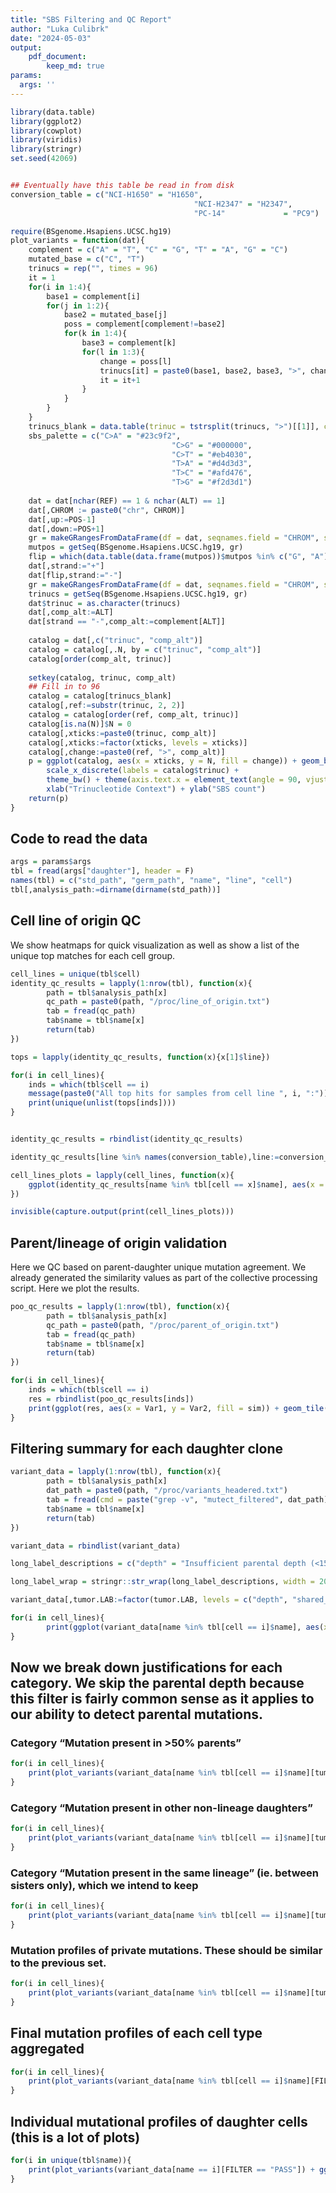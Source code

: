 ```yaml
---
title: "SBS Filtering and QC Report"
author: "Luka Culibrk"
date: "2024-05-03"
output: 
    pdf_document:
        keep_md: true
params:
  args: ''
---
```


```r
library(data.table)
library(ggplot2)
library(cowplot)
library(viridis)
library(stringr)
set.seed(42069)


## Eventually have this table be read in from disk
conversion_table = c("NCI-H1650" = "H1650", 
										 "NCI-H2347" = "H2347", 
										 "PC-14"			 = "PC9")

require(BSgenome.Hsapiens.UCSC.hg19)
plot_variants = function(dat){
	complement = c("A" = "T", "C" = "G", "T" = "A", "G" = "C")
	mutated_base = c("C", "T")
	trinucs = rep("", times = 96)
	it = 1
	for(i in 1:4){
		base1 = complement[i]
		for(j in 1:2){
			base2 = mutated_base[j]
			poss = complement[complement!=base2]
			for(k in 1:4){
				base3 = complement[k]
				for(l in 1:3){
					change = poss[l]
					trinucs[it] = paste0(base1, base2, base3, ">", change)
					it = it+1
				}
			}
		}
	}
	trinucs_blank = data.table(trinuc = tstrsplit(trinucs, ">")[[1]], change = tstrsplit(trinucs, ">")[[2]])
	sbs_palette = c("C>A" = "#23c9f2",
									"C>G" = "#000000",
									"C>T" = "#eb4030",
									"T>A" = "#d4d3d3",
									"T>C" = "#afd476",
									"T>G" = "#f2d3d1")
	
	dat = dat[nchar(REF) == 1 & nchar(ALT) == 1]
	dat[,CHROM := paste0("chr", CHROM)]
	dat[,up:=POS-1]
	dat[,down:=POS+1]
	gr = makeGRangesFromDataFrame(df = dat, seqnames.field = "CHROM", start.field = "POS", end.field = "POS")
	mutpos = getSeq(BSgenome.Hsapiens.UCSC.hg19, gr)
	flip = which(data.table(data.frame(mutpos))$mutpos %in% c("G", "A"))
	dat[,strand:="+"]
	dat[flip,strand:="-"]
	gr = makeGRangesFromDataFrame(df = dat, seqnames.field = "CHROM", start.field = "up", end.field = "down")
	trinucs = getSeq(BSgenome.Hsapiens.UCSC.hg19, gr)
	dat$trinuc = as.character(trinucs)
	dat[,comp_alt:=ALT]
	dat[strand == "-",comp_alt:=complement[ALT]]
	
	catalog = dat[,c("trinuc", "comp_alt")]
	catalog = catalog[,.N, by = c("trinuc", "comp_alt")]
	catalog[order(comp_alt, trinuc)]
	
	setkey(catalog, trinuc, comp_alt)
	## Fill in to 96
	catalog = catalog[trinucs_blank]
	catalog[,ref:=substr(trinuc, 2, 2)]
	catalog = catalog[order(ref, comp_alt, trinuc)]
	catalog[is.na(N)]$N = 0
	catalog[,xticks:=paste0(trinuc, comp_alt)]
	catalog[,xticks:=factor(xticks, levels = xticks)]
	catalog[,change:=paste0(ref, ">", comp_alt)]
	p = ggplot(catalog, aes(x = xticks, y = N, fill = change)) + geom_bar(stat = "identity", width = 0.6) + scale_fill_manual(values = sbs_palette) + 
		scale_x_discrete(labels = catalog$trinuc) + 
		theme_bw() + theme(axis.text.x = element_text(angle = 90, vjust = 0.5), legend.position = "none", panel.grid.minor = element_blank(), panel.grid.major.x = element_blank()) +
		xlab("Trinucleotide Context") + ylab("SBS count")
	return(p)
}
```

## Code to read the data

```r
args = params$args
tbl = fread(args["daughter"], header = F)
names(tbl) = c("std_path", "germ_path", "name", "line", "cell")
tbl[,analysis_path:=dirname(dirname(std_path))]
```

## Cell line of origin QC

We show heatmaps for quick visualization as well as show a list of the unique top matches for each cell group.

```r
cell_lines = unique(tbl$cell)
identity_qc_results = lapply(1:nrow(tbl), function(x){
		path = tbl$analysis_path[x]
		qc_path = paste0(path, "/proc/line_of_origin.txt")
		tab = fread(qc_path)
		tab$name = tbl$name[x]
		return(tab)
})

tops = lapply(identity_qc_results, function(x){x[1]$line})

for(i in cell_lines){
	inds = which(tbl$cell == i)
	message(paste0("All top hits for samples from cell line ", i, ":"))
	print(unique(unlist(tops[inds])))
}


identity_qc_results = rbindlist(identity_qc_results)

identity_qc_results[line %in% names(conversion_table),line:=conversion_table[line]]

cell_lines_plots = lapply(cell_lines, function(x){
	ggplot(identity_qc_results[name %in% tbl[cell == x]$name], aes(x = name, y = line, fill = distance)) + geom_tile() + scale_fill_viridis(name = "Mutational\nDistance", direction = -1) + theme(axis.text.x = element_text(angle = 90, vjust = 0.5)) + ggtitle(paste0("Validating cell-line-of-origin of ", x, " cells")) + scale_y_discrete(breaks = x) + xlab("Sequenced Samples") + ylab("Reference Cell Lines")
})

invisible(capture.output(print(cell_lines_plots)))

```

## Parent/lineage of origin validation

Here we QC based on parent-daughter unique mutation agreement. We already generated the similarity values as part of the collective processing script. Here we plot the results.

```r
poo_qc_results = lapply(1:nrow(tbl), function(x){
		path = tbl$analysis_path[x]
		qc_path = paste0(path, "/proc/parent_of_origin.txt")
		tab = fread(qc_path)
		tab$name = tbl$name[x]
		return(tab)
})

for(i in cell_lines){
	inds = which(tbl$cell == i)
	res = rbindlist(poo_qc_results[inds])
	print(ggplot(res, aes(x = Var1, y = Var2, fill = sim)) + geom_tile() + scale_fill_viridis(name = "Proportion of high-quality\nprivate parental mutations\nin daughters") + xlab("Daughter name") + ylab("Parent name") + theme(axis.text.x = element_text(angle = 90, vjust = 0.5)) + ggtitle(paste0("Parent-daughter matching for cell line ", i)))
}

```

## Filtering summary for each daughter clone

```r
variant_data = lapply(1:nrow(tbl), function(x){
		path = tbl$analysis_path[x]
		dat_path = paste0(path, "/proc/variants_headered.txt")
		tab = fread(cmd = paste("grep -v", "mutect_filtered", dat_path))[tumor.LAB != "mutect_filtered"]
		tab$name = tbl$name[x]
		return(tab)
})

variant_data = rbindlist(variant_data)

long_label_descriptions = c("depth" = "Insufficient parental depth (<15x) (FAIL)", "shared_parental" = "Mutation present in >50% parents (FAIL)", "shared_external" = "Mutation present in other non-lineage daughters (FAIL)", "shared_lineage" = "Mutation present in the same lineage (PASS)", "unq" = "Mutation is private (PASS)")

long_label_wrap = stringr::str_wrap(long_label_descriptions, width = 20)

variant_data[,tumor.LAB:=factor(tumor.LAB, levels = c("depth", "shared_parental", "shared_external", "shared_lineage", "unq"))]

for(i in cell_lines){
		print(ggplot(variant_data[name %in% tbl[cell == i]$name], aes(x = name, fill = tumor.LAB)) + geom_bar() + scale_fill_discrete(labels = long_label_wrap, name = "Mutation Category") + xlab("Sample") + ylab("SBS Count") + theme(axis.text.x = element_text(angle = 90, vjust = 0.5)) + ggtitle(paste0("Filtering of mutations for cell line ", i)))
}

```

## Now we break down justifications for each category. We skip the parental depth because this filter is fairly common sense as it applies to our ability to detect parental mutations. 

### Category "Mutation present in >50% parents"

```r
for(i in cell_lines){
	print(plot_variants(variant_data[name %in% tbl[cell == i]$name][tumor.LAB == "shared_parental"]) + ggtitle(paste0("Mutation profile of ", i, " daughter SBSs found in >50% of parents")))
}
```

### Category "Mutation present in other non-lineage daughters"

```r
for(i in cell_lines){
	print(plot_variants(variant_data[name %in% tbl[cell == i]$name][tumor.LAB == "shared_external"]) + ggtitle(paste0("Mutation profile of ", i, " daughter SBSs shared between different lineages")))
}
```

### Category "Mutation present in the same lineage" (ie. between sisters only), which we intend to keep

```r
for(i in cell_lines){
	print(plot_variants(variant_data[name %in% tbl[cell == i]$name][tumor.LAB == "shared_lineage"]) + ggtitle(paste0("Mutation profile of ", i, " daughter SBSs shared within the same lineage")))
}
```

### Mutation profiles of private mutations. These should be similar to the previous set.

```r
for(i in cell_lines){
	print(plot_variants(variant_data[name %in% tbl[cell == i]$name][tumor.LAB == "unq"]) + ggtitle(paste0("Mutation profile of private ", i, " daughter SBSs")))
}
```

## Final mutation profiles of each cell type aggregated

```r

for(i in cell_lines){
	print(plot_variants(variant_data[name %in% tbl[cell == i]$name][FILTER == "PASS"]) + ggtitle(paste0("Mutation profile of passing ", i, " SBS mutations")))
}

```

## Individual mutational profiles of daughter cells (this is a lot of plots)

```r
for(i in unique(tbl$name)){
	print(plot_variants(variant_data[name == i][FILTER == "PASS"]) + ggtitle(paste0("Mutation profile of passing ", i, " SBS mutations")))
}

```
